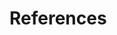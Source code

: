 # References {-}

<!--

`r if (knitr::is_html_output()) '# References {-}'`

This manually sets the header for this unnumbered chapter.
\markboth{References}{References}

\singlespacing
\sloppy
-->

\noindent
\setlength{\parindent}{-0.20in}
\setlength{\leftskip}{0.20in}
\setlength{\parskip}{8pt}
